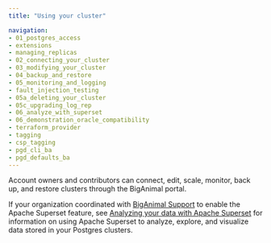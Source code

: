 ```yaml
---
title: "Using your cluster"

navigation: 
- 01_postgres_access
- extensions
- managing_replicas
- 02_connecting_your_cluster
- 03_modifying_your_cluster
- 04_backup_and_restore
- 05_monitoring_and_logging
- fault_injection_testing
- 05a_deleting_your_cluster
- 05c_upgrading_log_rep
- 06_analyze_with_superset
- 06_demonstration_oracle_compatibility
- terraform_provider
- tagging
- csp_tagging
- pgd_cli_ba
- pgd_defaults_ba
---
```


Account owners and contributors can connect, edit, scale, monitor, back up, and restore clusters through the BigAnimal portal.

If your organization coordinated with [BigAnimal Support](../overview/support) to enable the Apache Superset feature, see [Analyzing your data with Apache Superset](06_analyze_with_superset) for information on using Apache Superset to analyze, explore, and visualize data stored in your Postgres clusters.
